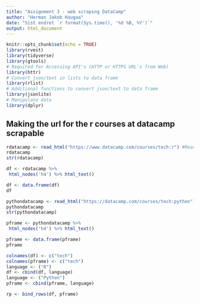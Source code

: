 ---
title: "Assignment 3 - web scraping DataCamp"
author: "Herman Jakob Haugaa"
date: "Sist endret `r format(Sys.time(), '%d %B, %Y')`"
output: html_document
---

```{r setup, include=FALSE}
knitr::opts_chunk$set(echo = TRUE)
library(rvest)
library(tidyverse)
library(gtools)
# Required for Accessing API's (HTTP or HTTPS URL's from Web)
library(httr)
# Convert json/text in lists to data frame
library(rlist)
# Additional functions to convert json/text to data frame
library(jsonlite)
# Manipulate data
library(dplyr)
```


## Making the url for the r courses at datacamp scrapable
```{R}
rdatacamp <- read_html("https://www.datacamp.com/courses/tech:r") #Reading the html for all r courses
rdatacamp
str(rdatacamp)

```

```{R}
df <- rdatacamp %>% 
 html_nodes('h4') %>% html_text()

df <- data.frame(df)
df
```

```{R}
pythondatacamp <- read_html("https://datacamp.com/courses/tech:python")
pythondatacamp
str(pythondatacamp)
```

```{R}
pframe <- pythondatacamp %>% 
 html_nodes('h4') %>% html_text()

pframe <- data.frame(pframe)
pframe

colnames(df) <- c("tech")
colnames(pframe) <- c("tech")
language <- ("R")
df <- cbind(df, language)
language <- ("Python")
pframe <- cbind(pframe, language)
```

```{R}
rp <- bind_rows(df, pframe)
```
